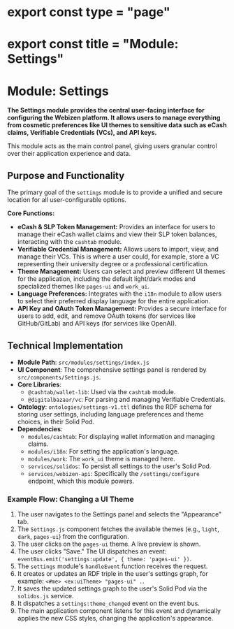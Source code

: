 # export const type = "page"
# export const title = "Module: Settings"
# Module: Settings

**The Settings module provides the central user-facing interface for configuring the Webizen platform. It allows users to manage everything from cosmetic preferences like UI themes to sensitive data such as eCash claims, Verifiable Credentials (VCs), and API keys.**

This module acts as the main control panel, giving users granular control over their application experience and data.

## Purpose and Functionality

The primary goal of the `settings` module is to provide a unified and secure location for all user-configurable options.

**Core Functions:**
-   **eCash & SLP Token Management:** Provides an interface for users to manage their eCash wallet claims and view their SLP token balances, interacting with the `cashtab` module.
-   **Verifiable Credential Management:** Allows users to import, view, and manage their VCs. This is where a user could, for example, store a VC representing their university degree or a professional certification.
-   **Theme Management:** Users can select and preview different UI themes for the application, including the default light/dark modes and specialized themes like `pages-ui` and `work_ui`.
-   **Language Preferences:** Integrates with the `i18n` module to allow users to select their preferred display language for the entire application.
-   **API Key and OAuth Token Management:** Provides a secure interface for users to add, edit, and remove OAuth tokens (for services like GitHub/GitLab) and API keys (for services like OpenAI).

## Technical Implementation

-   **Module Path**: `src/modules/settings/index.js`
-   **UI Component**: The comprehensive settings panel is rendered by `src/components/Settings.js`.
-   **Core Libraries**:
    -   `@cashtab/wallet-lib`: Used via the `cashtab` module.
    -   `@digitalbazaar/vc`: For parsing and managing Verifiable Credentials.
-   **Ontology**: `ontologies/settings-v1.ttl` defines the RDF schema for storing user settings, including language preferences and theme choices, in their Solid Pod.
-   **Dependencies**:
    -   `modules/cashtab`: For displaying wallet information and managing claims.
    -   `modules/i18n`: For setting the application's language.
    -   `modules/work`: The `work_ui` theme is managed here.
    -   `services/solidos`: To persist all settings to the user's Solid Pod.
    -   `services/webizen-api`: Specifically the `/settings/configure` endpoint, which this module powers.

### Example Flow: Changing a UI Theme

1.  The user navigates to the Settings panel and selects the "Appearance" tab.
2.  The `Settings.js` component fetches the available themes (e.g., `light`, `dark`, `pages-ui`) from the configuration.
3.  The user clicks on the `pages-ui` theme. A live preview is shown.
4.  The user clicks "Save." The UI dispatches an event: `eventBus.emit('settings:update', { theme: 'pages-ui' })`.
5.  The `settings` module's `handleEvent` function receives the request.
6.  It creates or updates an RDF triple in the user's settings graph, for example: `<#me> <ex:uiTheme> "pages-ui" .`.
7.  It saves the updated settings graph to the user's Solid Pod via the `solidos.js` service.
8.  It dispatches a `settings:theme_changed` event on the event bus.
9.  The main application component listens for this event and dynamically applies the new CSS styles, changing the application's appearance.
